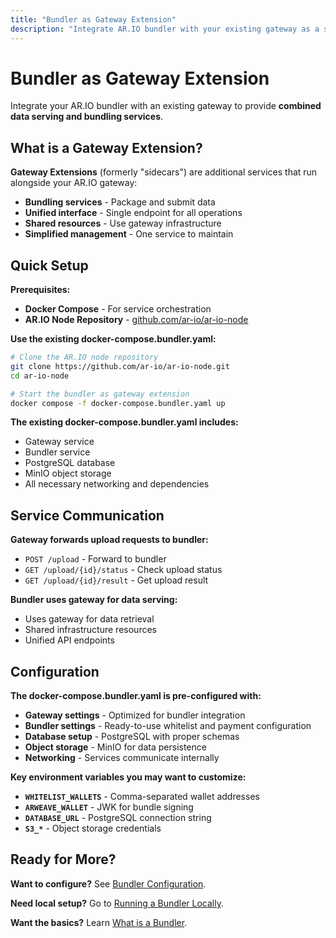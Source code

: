 ```yaml
---
title: "Bundler as Gateway Extension"
description: "Integrate AR.IO bundler with your existing gateway as a sidecar service"
---
```


# Bundler as Gateway Extension

Integrate your AR.IO bundler with an existing gateway to provide **combined data serving and bundling services**.

## What is a Gateway Extension?

**Gateway Extensions** (formerly "sidecars") are additional services that run alongside your AR.IO gateway:

- **Bundling services** - Package and submit data
- **Unified interface** - Single endpoint for all operations
- **Shared resources** - Use gateway infrastructure
- **Simplified management** - One service to maintain

## Quick Setup

**Prerequisites:**

- **Docker Compose** - For service orchestration
- **AR.IO Node Repository** - [github.com/ar-io/ar-io-node](https://github.com/ar-io/ar-io-node)

**Use the existing docker-compose.bundler.yaml:**

```bash
# Clone the AR.IO node repository
git clone https://github.com/ar-io/ar-io-node.git
cd ar-io-node

# Start the bundler as gateway extension
docker compose -f docker-compose.bundler.yaml up
```

**The existing docker-compose.bundler.yaml includes:**

- Gateway service
- Bundler service
- PostgreSQL database
- MinIO object storage
- All necessary networking and dependencies

## Service Communication

**Gateway forwards upload requests to bundler:**

- `POST /upload` - Forward to bundler
- `GET /upload/{id}/status` - Check upload status
- `GET /upload/{id}/result` - Get upload result

**Bundler uses gateway for data serving:**

- Uses gateway for data retrieval
- Shared infrastructure resources
- Unified API endpoints

## Configuration

**The docker-compose.bundler.yaml is pre-configured with:**

- **Gateway settings** - Optimized for bundler integration
- **Bundler settings** - Ready-to-use whitelist and payment configuration
- **Database setup** - PostgreSQL with proper schemas
- **Object storage** - MinIO for data persistence
- **Networking** - Services communicate internally

**Key environment variables you may want to customize:**

- **`WHITELIST_WALLETS`** - Comma-separated wallet addresses
- **`ARWEAVE_WALLET`** - JWK for bundle signing
- **`DATABASE_URL`** - PostgreSQL connection string
- **`S3_*`** - Object storage credentials

## Ready for More?

**Want to configure?** See [Bundler Configuration](/running-your-own-infrastructure/bundler/bundler-configuration).

**Need local setup?** Go to [Running a Bundler Locally](/running-your-own-infrastructure/bundler/running-bundler-locally).

**Want the basics?** Learn [What is a Bundler](/running-your-own-infrastructure/bundler/what-is-a-bundler).
